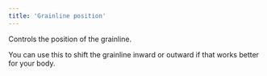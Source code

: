 ```yaml
---
title: 'Grainline position'
---
```


Controls the position of the grainline.

You can use this to shift the grainline inward or outward if that works better
for your body.
